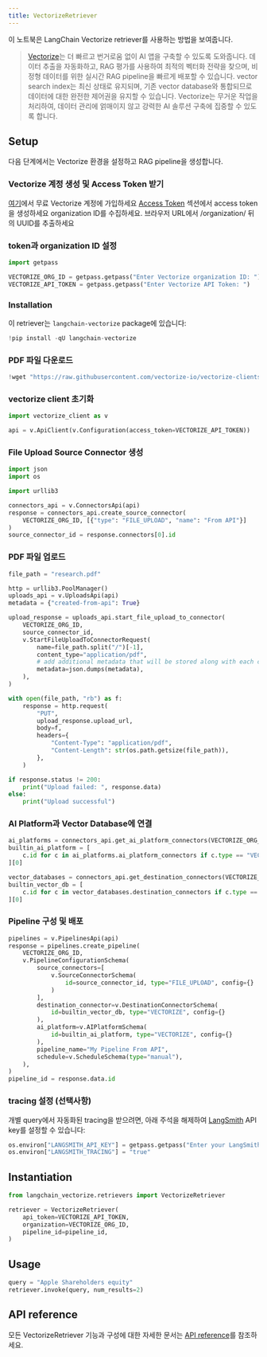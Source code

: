 ```yaml
---
title: VectorizeRetriever
---
```


이 노트북은 LangChain Vectorize retriever를 사용하는 방법을 보여줍니다.

> [Vectorize](https://vectorize.io/)는 더 빠르고 번거로움 없이 AI 앱을 구축할 수 있도록 도와줍니다.
> 데이터 추출을 자동화하고, RAG 평가를 사용하여 최적의 벡터화 전략을 찾으며,
> 비정형 데이터를 위한 실시간 RAG pipeline을 빠르게 배포할 수 있습니다.
> vector search index는 최신 상태로 유지되며, 기존 vector database와 통합되므로
> 데이터에 대한 완전한 제어권을 유지할 수 있습니다.
> Vectorize는 무거운 작업을 처리하여, 데이터 관리에 얽매이지 않고 강력한 AI 솔루션 구축에 집중할 수 있도록 합니다.

## Setup

다음 단계에서는 Vectorize 환경을 설정하고 RAG pipeline을 생성합니다.

### Vectorize 계정 생성 및 Access Token 받기

[여기](https://platform.vectorize.io/)에서 무료 Vectorize 계정에 가입하세요
[Access Token](https://docs.vectorize.io/rag-pipelines/retrieval-endpoint#access-tokens) 섹션에서 access token을 생성하세요
organization ID를 수집하세요. 브라우저 URL에서 /organization/ 뒤의 UUID를 추출하세요

### token과 organization ID 설정

```python
import getpass

VECTORIZE_ORG_ID = getpass.getpass("Enter Vectorize organization ID: ")
VECTORIZE_API_TOKEN = getpass.getpass("Enter Vectorize API Token: ")
```

### Installation

이 retriever는 `langchain-vectorize` package에 있습니다:

```python
!pip install -qU langchain-vectorize
```

### PDF 파일 다운로드

```python
!wget "https://raw.githubusercontent.com/vectorize-io/vectorize-clients/refs/tags/python-0.1.3/tests/python/tests/research.pdf"
```

### vectorize client 초기화

```python
import vectorize_client as v

api = v.ApiClient(v.Configuration(access_token=VECTORIZE_API_TOKEN))
```

### File Upload Source Connector 생성

```python
import json
import os

import urllib3

connectors_api = v.ConnectorsApi(api)
response = connectors_api.create_source_connector(
    VECTORIZE_ORG_ID, [{"type": "FILE_UPLOAD", "name": "From API"}]
)
source_connector_id = response.connectors[0].id
```

### PDF 파일 업로드

```python
file_path = "research.pdf"

http = urllib3.PoolManager()
uploads_api = v.UploadsApi(api)
metadata = {"created-from-api": True}

upload_response = uploads_api.start_file_upload_to_connector(
    VECTORIZE_ORG_ID,
    source_connector_id,
    v.StartFileUploadToConnectorRequest(
        name=file_path.split("/")[-1],
        content_type="application/pdf",
        # add additional metadata that will be stored along with each chunk in the vector database
        metadata=json.dumps(metadata),
    ),
)

with open(file_path, "rb") as f:
    response = http.request(
        "PUT",
        upload_response.upload_url,
        body=f,
        headers={
            "Content-Type": "application/pdf",
            "Content-Length": str(os.path.getsize(file_path)),
        },
    )

if response.status != 200:
    print("Upload failed: ", response.data)
else:
    print("Upload successful")
```

### AI Platform과 Vector Database에 연결

```python
ai_platforms = connectors_api.get_ai_platform_connectors(VECTORIZE_ORG_ID)
builtin_ai_platform = [
    c.id for c in ai_platforms.ai_platform_connectors if c.type == "VECTORIZE"
][0]

vector_databases = connectors_api.get_destination_connectors(VECTORIZE_ORG_ID)
builtin_vector_db = [
    c.id for c in vector_databases.destination_connectors if c.type == "VECTORIZE"
][0]
```

### Pipeline 구성 및 배포

```python
pipelines = v.PipelinesApi(api)
response = pipelines.create_pipeline(
    VECTORIZE_ORG_ID,
    v.PipelineConfigurationSchema(
        source_connectors=[
            v.SourceConnectorSchema(
                id=source_connector_id, type="FILE_UPLOAD", config={}
            )
        ],
        destination_connector=v.DestinationConnectorSchema(
            id=builtin_vector_db, type="VECTORIZE", config={}
        ),
        ai_platform=v.AIPlatformSchema(
            id=builtin_ai_platform, type="VECTORIZE", config={}
        ),
        pipeline_name="My Pipeline From API",
        schedule=v.ScheduleSchema(type="manual"),
    ),
)
pipeline_id = response.data.id
```

### tracing 설정 (선택사항)

개별 query에서 자동화된 tracing을 받으려면, 아래 주석을 해제하여 [LangSmith](https://docs.smith.langchain.com/) API key를 설정할 수 있습니다:

```python
os.environ["LANGSMITH_API_KEY"] = getpass.getpass("Enter your LangSmith API key: ")
os.environ["LANGSMITH_TRACING"] = "true"
```

## Instantiation

```python
from langchain_vectorize.retrievers import VectorizeRetriever

retriever = VectorizeRetriever(
    api_token=VECTORIZE_API_TOKEN,
    organization=VECTORIZE_ORG_ID,
    pipeline_id=pipeline_id,
)
```

## Usage

```python
query = "Apple Shareholders equity"
retriever.invoke(query, num_results=2)
```

## API reference

모든 VectorizeRetriever 기능과 구성에 대한 자세한 문서는 [API reference](https://python.langchain.com/api_reference/vectorize/langchain_vectorize.retrievers.VectorizeRetriever.html)를 참조하세요.